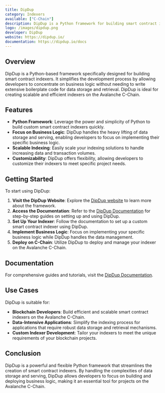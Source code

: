 ```yaml
---
title: DipDup
category: Indexers
available: ["C-Chain"]
description: DipDup is a Python framework for building smart contract indexers. It helps developers focus on business logic instead of writing boilerplate code to store and serve data.
logo: /images/dipdup.png
developer: DipDup
website: https://dipdup.io/
documentation: https://dipdup.io/docs
---
```


## Overview

DipDup is a Python-based framework specifically designed for building smart contract indexers. It simplifies the development process by allowing developers to concentrate on business logic without needing to write extensive boilerplate code for data storage and retrieval. DipDup is ideal for creating scalable and efficient indexers on the Avalanche C-Chain.

## Features

- **Python Framework**: Leverage the power and simplicity of Python to build custom smart contract indexers quickly.
- **Focus on Business Logic**: DipDup handles the heavy lifting of data storage and serving, enabling developers to focus on implementing their specific business logic.
- **Scalable Indexing**: Easily scale your indexing solutions to handle increasing data and transaction volumes.
- **Customizability**: DipDup offers flexibility, allowing developers to customize their indexers to meet specific project needs.

## Getting Started

To start using DipDup:

1. **Visit the DipDup Website**: Explore the [DipDup website](https://dipdup.io/) to learn more about the framework.
2. **Access the Documentation**: Refer to the [DipDup Documentation](https://dipdup.io/docs) for step-by-step guides on setting up and using DipDup.
3. **Set Up Your Indexer**: Follow the documentation to set up a custom smart contract indexer using DipDup.
4. **Implement Business Logic**: Focus on implementing your specific business logic while DipDup handles the data management.
5. **Deploy on C-Chain**: Utilize DipDup to deploy and manage your indexer on the Avalanche C-Chain.

## Documentation

For comprehensive guides and tutorials, visit the [DipDup Documentation](https://dipdup.io/docs).

## Use Cases

DipDup is suitable for:

- **Blockchain Developers**: Build efficient and scalable smart contract indexers on the Avalanche C-Chain.
- **Data-Intensive Applications**: Simplify the indexing process for applications that require robust data storage and retrieval mechanisms.
- **Custom Indexer Development**: Tailor your indexers to meet the unique requirements of your blockchain projects.

## Conclusion

DipDup is a powerful and flexible Python framework that streamlines the creation of smart contract indexers. By handling the complexities of data storage and serving, DipDup allows developers to focus on building and deploying business logic, making it an essential tool for projects on the Avalanche C-Chain.

